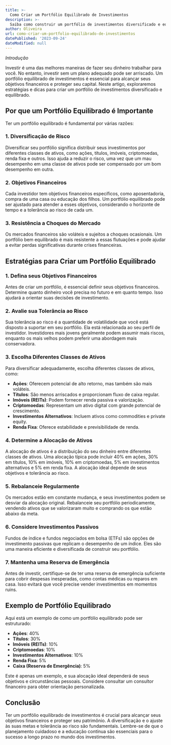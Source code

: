 ```yaml
---
title: >-
  Como Criar um Portfólio Equilibrado de Investimentos
description: >-
  Saiba como construir um portfólio de investimentos diversificado e equilibrado para alcançar seus objetivos financeiros. Este artigo explora estratégias de alocação de ativos e dicas práticas.
author: Oliveira
url: como-criar-um-portfolio-equilibrado-de-investimentos
datePublished: '2023-09-24'
dateModified: null
---
```


*Introdução*

Investir é uma das melhores maneiras de fazer seu dinheiro trabalhar para você. No entanto, investir sem um plano adequado pode ser arriscado. Um portfólio equilibrado de investimentos é essencial para alcançar seus objetivos financeiros e proteger seu capital. Neste artigo, exploraremos estratégias e dicas para criar um portfólio de investimentos diversificado e equilibrado.

## Por que um Portfólio Equilibrado é Importante

Ter um portfólio equilibrado é fundamental por várias razões:

### 1. Diversificação de Risco

Diversificar seu portfólio significa distribuir seus investimentos por diferentes classes de ativos, como ações, títulos, imóveis, criptomoedas, renda fixa e outros. Isso ajuda a reduzir o risco, uma vez que um mau desempenho em uma classe de ativos pode ser compensado por um bom desempenho em outra.

### 2. Objetivos Financeiros

Cada investidor tem objetivos financeiros específicos, como aposentadoria, compra de uma casa ou educação dos filhos. Um portfólio equilibrado pode ser ajustado para atender a esses objetivos, considerando o horizonte de tempo e a tolerância ao risco de cada um.

### 3. Resistência a Choques do Mercado

Os mercados financeiros são voláteis e sujeitos a choques ocasionais. Um portfólio bem equilibrado é mais resistente a essas flutuações e pode ajudar a evitar perdas significativas durante crises financeiras.

## Estratégias para Criar um Portfólio Equilibrado

### 1. Defina seus Objetivos Financeiros

Antes de criar um portfólio, é essencial definir seus objetivos financeiros. Determine quanto dinheiro você precisa no futuro e em quanto tempo. Isso ajudará a orientar suas decisões de investimento.

### 2. Avalie sua Tolerância ao Risco

Sua tolerância ao risco é a quantidade de volatilidade que você está disposto a suportar em seu portfólio. Ela está relacionada ao seu perfil de investidor. Investidores mais jovens geralmente podem assumir mais riscos, enquanto os mais velhos podem preferir uma abordagem mais conservadora.

### 3. Escolha Diferentes Classes de Ativos

Para diversificar adequadamente, escolha diferentes classes de ativos, como:

- **Ações**: Oferecem potencial de alto retorno, mas também são mais voláteis.
- **Títulos**: São menos arriscados e proporcionam fluxo de caixa regular.
- **Imóveis (REITs)**: Podem fornecer renda passiva e valorização.
- **Criptomoedas**: Representam um ativo digital com grande potencial de crescimento.
- **Investimentos Alternativos**: Incluem ativos como commodities e private equity.
- **Renda Fixa**: Oferece estabilidade e previsibilidade de renda.

### 4. Determine a Alocação de Ativos

A alocação de ativos é a distribuição do seu dinheiro entre diferentes classes de ativos. Uma alocação típica pode incluir 40% em ações, 30% em títulos, 10% em imóveis, 10% em criptomoedas, 5% em investimentos alternativos e 5% em renda fixa. A alocação ideal depende de seus objetivos e tolerância ao risco.

### 5. Rebalanceie Regularmente

Os mercados estão em constante mudança, e seus investimentos podem se desviar da alocação original. Rebalanceie seu portfólio periodicamente, vendendo ativos que se valorizaram muito e comprando os que estão abaixo da meta.

### 6. Considere Investimentos Passivos

Fundos de índice e fundos negociados em bolsa (ETFs) são opções de investimento passivas que replicam o desempenho de um índice. Eles são uma maneira eficiente e diversificada de construir seu portfólio.

### 7. Mantenha uma Reserva de Emergência

Antes de investir, certifique-se de ter uma reserva de emergência suficiente para cobrir despesas inesperadas, como contas médicas ou reparos em casa. Isso evitará que você precise vender investimentos em momentos ruins.

## Exemplo de Portfólio Equilibrado

Aqui está um exemplo de como um portfólio equilibrado pode ser estruturado:

- **Ações**: 40%
- **Títulos**: 30%
- **Imóveis (REITs)**: 10%
- **Criptomoedas**: 10%
- **Investimentos Alternativos**: 10%
- **Renda Fixa**: 5%
- **Caixa (Reserva de Emergência)**: 5%

Este é apenas um exemplo, e sua alocação ideal dependerá de seus objetivos e circunstâncias pessoais. Considere consultar um consultor financeiro para obter orientação personalizada.

## Conclusão

Ter um portfólio equilibrado de investimentos é crucial para alcançar seus objetivos financeiros e proteger seu patrimônio. A diversificação e o ajuste às suas metas e tolerância ao risco são fundamentais. Lembre-se de que o planejamento cuidadoso e a educação contínua são essenciais para o sucesso a longo prazo no mundo dos investimentos.
